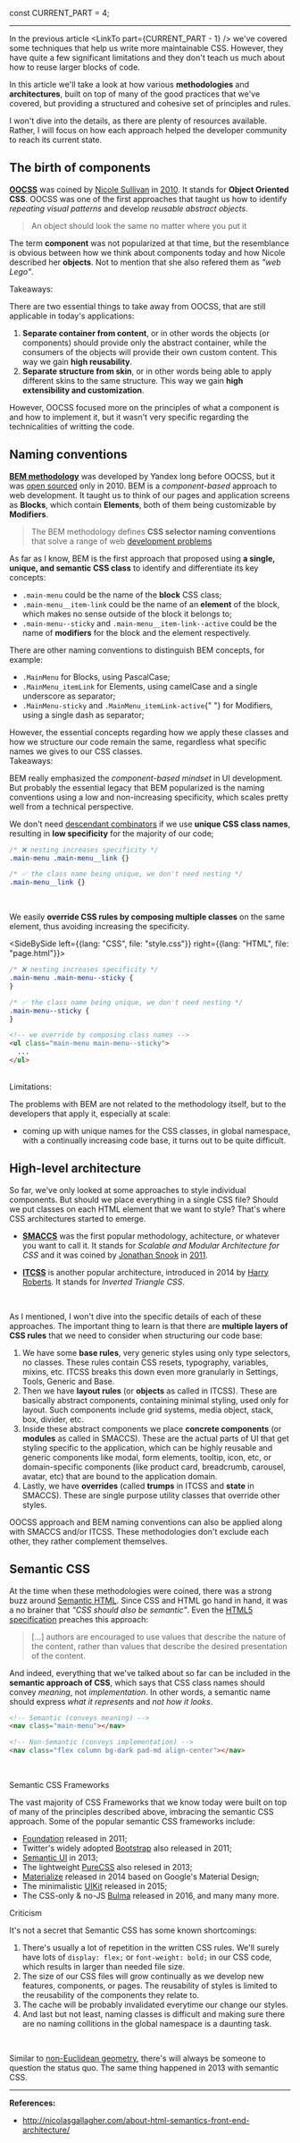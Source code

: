 
const CURRENT_PART = 4;


<TOC current={CURRENT_PART} />

---

In the previous article <LinkTo part={CURRENT_PART - 1} /> we've covered some techniques that help us write more maintainable CSS. However, they have quite a few significant limitations and they don't teach us much about how to reuse larger blocks of code.

In this article we'll take a look at how various **methodologies** and **architectures**, built on top of many of the good practices that we've covered, but providing a structured and cohesive set of principles and rules.

<Note>
  I won't dive into the details, as there are plenty of resources available.
  Rather, I will focus on how each approach helped the developer community to
  reach its current state.
</Note>

## The birth of components

[**OOCSS**](https://github.com/stubbornella/oocss/wiki) was coined by [Nicole Sullivan](https://twitter.com/stubbornella) in [2010](http://www.stubbornella.org/content/2010/06/25/the-media-object-saves-hundreds-of-lines-of-code/). It stands for **Object Oriented CSS**. OOCSS was one of the first approaches that taught us how to identify _repeating visual patterns_ and develop _reusable abstract objects_.

> An object should look the same no matter where you put it

The term **component** was not popularized at that time, but the resemblance is obvious between how we think about components today and how Nicole described her **objects**. Not to mention that she also refered them as _"web Lego"_.

<Subheading>
  <Status type="ok" /> Takeaways:
</Subheading>

There are two essential things to take away from OOCSS, that are still applicable in today's applications:

1. **Separate container from content**, or in other words the objects (or components) should provide only the abstract container, while the consumers of the objects will provide their own custom content. This way we gain **high reusability**.
2. **Separate structure from skin**, or in other words being able to apply different skins to the same structure. This way we gain **high extensibility and customization**.

However, OOCSS focused more on the principles of what a component is and how to implement it, but it wasn't very specific regarding the technicalities of writting the code.

## Naming conventions

[**BEM methodology**](https://en.bem.info/methodology/key-concepts/) was developed by Yandex long before OOCSS, but it was [open sourced](https://en.bem.info/methodology/history/#bem-and-open-source-2010) only in 2010. BEM is a _component-based_ approach to web development. It taught us to think of our pages and application screens as **Blocks**, which contain **Elements**, both of them being customizable by **Modifiers**.

> The BEM methodology defines **CSS selector naming conventions** that solve a range of web [development problems](https://en.bem.info/methodology/solved-problems/)

As far as I know, BEM is the first approach that proposed using **a single, unique, and semantic CSS class** to identify and differentiate its key concepts:

- `.main-menu` could be the name of the **block** CSS class;
- `.main-menu__item-link` could be the name of an **element** of the block, which makes no sense outside of the block it belongs to;
- `.main-menu--sticky` and `.main-menu__item-link--active` could be the name of **modifiers** for the block and the element respectively.

<Note>
  There are other naming conventions to distinguish BEM concepts, for example:
  <ul>
    <li>
      <code>.MainMenu</code> for Blocks, using PascalCase;
    </li>
    <li>
      <code>.MainMenu_itemLink</code> for Elements, using camelCase and a single
      underscore as separator;
    </li>
    <li>
      <code>.MainMenu-sticky</code> and <code>.MainMenu_itemLink-active</code>{" "}
      for Modifiers, using a single dash as separator;
    </li>
  </ul>
  However, the essential concepts regarding how we apply these classes and how
  we structure our code remain the same, regardless what specific names we gives
  to our CSS classes.
</Note>

<br />

<Subheading>
  <Status type="ok" /> Takeaways:
</Subheading>

BEM really emphasized the _component-based mindset_ in UI development. But probably the essential legacy that BEM popularized is the naming conventions using a low and non-increasing specificity, which scales pretty well from a technical perspective.

We don't need [descendant combinators](https://developer.mozilla.org/en-US/docs/Web/CSS/Descendant_combinator) if we use **unique CSS class names**, resulting in **low specificity** for the majority of our code;

<!-- prettier-ignore-start -->
```css
/* ❌ nesting increases specificity */
.main-menu .main-menu__link {}

/* ✅ the class name being unique, we don't need nesting */
.main-menu__link {}
```
<!-- prettier-ignore-end -->

<br />

We easily **override CSS rules by composing multiple classes** on the same element, thus avoiding increasing the specificity.

<SideBySide left={{lang: "CSS", file: "style.css"}}  right={{lang: "HTML", file: "page.html"}}>

```css
/* ❌ nesting increases specificity */
.main-menu .main-menu--sticky {
}

/* ✅ the class name being unique, we don't need nesting */
.main-menu--sticky {
}
```

```html
<!-- we override by composing class names -->
<ul class="main-menu main-menu--sticky">
  ...
</ul>
```

</SideBySide>

<br />

<Subheading>
  <Status type="err" /> Limitations:
</Subheading>

The problems with BEM are not related to the methodology itself, but to the developers that apply it, especially at scale:

- coming up with unique names for the CSS classes, in global namespace, with a continually increasing code base, it turns out to be quite difficult.

## High-level architecture

So far, we've only looked at some approaches to style individual components. But should we place everything in a single CSS file? Should we put classes on each HTML element that we want to style? That's where CSS architectures started to emerge.

- [**SMACCS**](http://smacss.com/book/) was the first popular methodology, achitecture, or whatever you want to call it. It stands for _Scalable and Modular Architecture for CSS_ and it was coined by [Jonathan Snook](https://snook.ca/) in [2011](https://snook.ca/archives/html_and_css/css-architecture).

- [**ITCSS**](https://csswizardry.net/talks/2014/11/itcss-dafed.pdf) is another popular architecture, introduced in 2014 by [Harry Roberts](https://csswizardry.com/). It stands for _Inverted Triangle CSS_.

<br />

As I mentioned, I won't dive into the specific details of each of these approaches. The important thing to learn is that there are **multiple layers of CSS rules** that we need to consider when structuring our code base:

1. We have some **base rules**, very generic styles using only type selectors, no classes. These rules contain CSS resets, typography, variables, mixins, etc. ITCSS breaks this down even more granularly in Settings, Tools, Generic and Base.
2. Then we have **layout rules** (or **objects** as called in ITCSS). These are basically abstract components, containing minimal styling, used only for layout. Such components include grid systems, media object, stack, box, divider, etc.
3. Inside these abstract components we place **concrete components** (or **modules** as called in SMACCS). These are the actual parts of UI that get styling specific to the application, which can be highly reusable and generic components like modal, form elements, tooltip, icon, etc, or domain-specific components (like product card, breadcrumb, carousel, avatar, etc) that are bound to the application domain.
4. Lastly, we have **overrides** (called **trumps** in ITCSS and **state** in SMACCS). These are single purpose utility classes that override other styles.

<Note>
  OOCSS approach and BEM naming conventions can also be applied along with
  SMACCS and/or ITCSS. These methodologies don't exclude each other, they rather
  complement themselves.
</Note>

<!-- All the ideas behind these architectural aproaches are great. However, there is no tooling to enforce these practices, thus requiring manual effort to implement and to maintain. Onboarding new developers is also pretty demanding. -->

## Semantic CSS

At the time when these methodologies were coined, there was a strong buzz around [Semantic HTML](https://developer.mozilla.org/en-US/docs/Glossary/Semantics). Since CSS and HTML go hand in hand, it was a no brainer that _"CSS should also be semantic"_. Even the [HTML5 specification](https://html.spec.whatwg.org/multipage/dom.html#:~:text=authors%20are%20encouraged%20to%20use%20values%20that%20describe%20the%20nature%20of%20the%20content%2C%20rather%20than%20values%20that%20describe%20the%20desired%20presentation%20of%20the%20content.) preaches this approach:

> [...] authors are encouraged to use values that describe the nature of the content, rather than values that describe the desired presentation of the content.

And indeed, everything that we've talked about so far can be included in the **semantic approach of CSS**, which says that CSS class names should convey _meaning_, not _implementation_. In other words, a semantic name should express _what it represents_ and _not how it looks_.

```html
<!-- Semantic (conveys meaning) -->
<nav class="main-menu"></nav>

<!-- Non-Semantic (conveys implementation) -->
<nav class="flex column bg-dark pad-md align-center"></nav>
```

<br />

<!-- ## Frameworks

The companies behind large software projects started to adopt CSS architectures and methodologies, applying and customizing them to their own needs. Slowly, they evolved into fully-fledged CSS frameworks, allowing them to be integrated into new or existing projects.

CSS frameworks are built on top of many good practices and methodologies that we've covered, but provide a concrete implementation of abstract building blocks:

- **CSS reset**;
- **Layout components** and usually a grid system as well;
- **Typography**;
- **Generic styled elements**: `input`, `table`, `button`, etc;
- **Reusable UI components**: `Dropdown`, `Modal`, `Tooltip`, `Spinner`, etc;
- **Utilities** and helpers;
- **Theming support** for customizing built-in styles.

So, instead of trying to figure out what methodology to choose, how to apply it, and constantly making sure that everyone on the team follows the methodology accordingly, teams could adopt a framework and simply apply "as-is" into their projects.

Generaly speaking, **with a framework we write less CSS** because the framework provides most of the building blocks that we need.

<br />

It's worth mentioning that there are two major categories of frameworks: **semantic frameworks** and **atomic CSS frameworks**. -->

<Subheading>Semantic CSS Frameworks</Subheading>

The vast majority of CSS Frameworks that we know today were built on top of many of the principles described above, imbracing the semantic CSS approach. Some of the popular semantic CSS frameworks include:

- [Foundation](https://get.foundation/) released in 2011;
- Twitter's widely adopted [Bootstrap](https://getbootstrap.com/) also released in 2011;
- [Semantic UI](https://semantic-ui.com/) in 2013;
- The lightweight [PureCSS](https://purecss.io/) also relesed in 2013;
- [Materialize](https://materializecss.com/) released in 2014 based on Google's Material Design;
- The minimalistic [UIKit](https://getuikit.com/) released in 2015;
- The CSS-only & no-JS [Bulma](https://bulma.io/) released in 2016, and many many more.

<Subheading>Criticism</Subheading>

It's not a secret that Semantic CSS has some known shortcomings:

1. There's usually a lot of repetition in the written CSS rules. We'll surely have lots of `display: flex;` or `font-weight: bold;` in our CSS code, which results in larger than needed file size.
2. The size of our CSS files will grow continually as we develop new features, components, or pages. The reusability of styles is limited to the reusability of the components they relate to.
3. The cache will be probably invalidated everytime our change our styles.
4. And last but not least, naming classes is difficult and making sure there are no naming collitions in the global namespace is a daunting task.

<br />

Similar to [non-Euclidean geometry](https://en.wikipedia.org/wiki/Non-Euclidean_geometry), there's will always be someone to question the status quo. The same thing happened in 2013 with semantic CSS.

---

**References:**

- http://nicolasgallagher.com/about-html-semantics-front-end-architecture/
